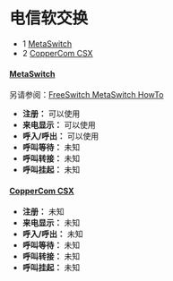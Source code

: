# 电信软交换

* 1 [MetaSwitch](#-freeswitch--telco-softswitches-)
* 2 [CopperCom CSX](#-freeswitch--telco-softswitches-)

#### [MetaSwitch](http://www.metaswitch.com/)

另请参阅：[FreeSwitch MetaSwitch HowTo](https://wiki.freeswitch.org/wiki/FreeSwitch%5FMetaSwitch%5FHowTo "FreeSwitch MetaSwitch HowTo")

* **注册：** 可以使用
* **来电显示：** 可以使用
* **呼入/呼出：** 可以使用
* **呼叫等待：** 未知
* **呼叫转接：** 未知
* **呼叫挂起：** 未知

#### [CopperCom CSX](http://www.coppercom.com/)

* **注册：** 未知
* **来电显示：** 未知
* **呼入/呼出：** 未知
* **呼叫等待：** 未知
* **呼叫转接：** 未知
* **呼叫挂起：** 未知